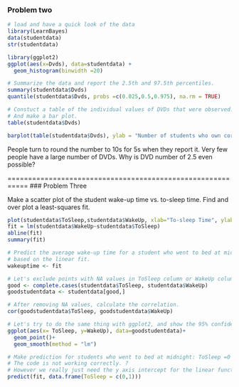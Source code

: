 
### Problem two
  
```r
# load and have a quick look of the data
library(LearnBayes)
data(studentdata)
str(studentdata)
```

```r
library(ggplot2)
ggplot(aes(x=Dvds), data=studentdata) +
  geom_histogram(binwidth =20)
```

```r
# Summarize the data and report the 2.5th and 97.5th percentiles.
summary(studentdata$Dvds)
quantile(studentdata$Dvds, probs =c(0.025,0.5,0.975), na.rm = TRUE)
```

```r
# Constuct a table of the individual values of DVDs that were observed.
# And make a bar plot.
table(studentdata$Dvds)

barplot(table(studentdata$Dvds), ylab = "Number of students who own corresponding number of DVDs", xlab="Number of DVDs")
```


People turn to round the number to 10s for 5s when they report it. 
Very few people have a large number of DVDs.
Why is DVD number of 2.5 even possible?

===========================================================
### Problem Three 

Make a scatter plot of the student wake-up time vs. to-sleep time. Find and over plot a least-squares fit.

```r

plot(studentdata$ToSleep,studentdata$WakeUp, xlab="To-sleep Time", ylab="Wake-up Time")
fit = lm(studentdata$WakeUp~studentdata$ToSleep)
abline(fit)
summary(fit)

# Predict the average wake-up time for a student who went to bed at midnight
# based on the linear fit.
wakeuptime <- fit

```



```r

# Let's exclude points with NA values in ToSleep column or WakeUp column.
good <- complete.cases(studentdata$ToSleep, studentdata$WakeUp)
goodstudentdata <- studentdata[good,]

# After removing NA values, calculate the correlation. 
cor(goodstudentdata$ToSleep, goodstudentdata$WakeUp)

# Let's try to do the same thing with ggplot2, and show the 95% confident level.
ggplot(aes(x= ToSleep, y=WakeUp), data=goodstudentdata)+
  geom_point()+
  geom_smooth(method = "lm")
```


```r
# Make prediction for students who went to bed at midnight: ToSleep =0 
# The code is not working correctly. ?
# However we really just need the y axis intercept for the linear function. From the summary, we can see the estimated wake up time is 7.9628, with std = 0.0618.
predict(fit, data.frame(ToSleep = c(0,1)))
```






